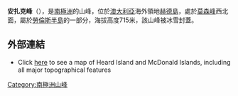 {{coord|52|59|32|S|73|17|58|E|region:HM|display=title}}

'''安扎克峰'''（{{lang-en|Anzac Peak}}），是[[南極洲|南極洲]]的山峰，位於[[澳大利亞|澳大利亞]]海外領地[[赫德島|赫德島]]，處於[[莫森峰|莫森峰]]西北面，屬於[[勞倫斯半島|勞倫斯半島]]的一部分，海拔高度715米，該山峰被冰雪封蓋。

==外部連結==
*Click [http://www.heardisland.aq/__data/assets/pdf_file/0018/639/HIMI_general.pdf here] {{Wayback|url=http://www.heardisland.aq/__data/assets/pdf_file/0018/639/HIMI_general.pdf |date=20140211194507 }} to see a map of Heard Island and McDonald Islands, including all major topographical features

{{Antarctica-geo-stub}}
[[Category:南極洲山峰|Category:南極洲山峰]]